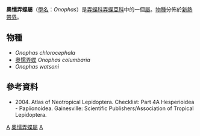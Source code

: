 {{NoteTA
|G1=Butterfly
}}
{{Automatic Taxobox
| taxon = Onophas
| authority = Godman, [1900]
| type_species = [[奧懦弄蝶|奧懦弄蝶]]<br />''Pamphila columbaria''
| type_species_authority = Herrich-Schäffer, 1870
| subdivision_ranks = [[物種|物種]]
| subdivision = 共3種，詳見正文。
| synonyms =
}}

'''奧懦弄蝶屬'''（[[學名|學名]]：''Onophas''）是[[弄蝶科|弄蝶科]][[弄蝶亞科|弄蝶亞科]]中的一個[[屬|屬]]。[[物種|物種]]分佈於[[新熱帶界|新熱帶界]]。

== 物種 ==
* ''Onophas chlorocephala''
* [[奧懦弄蝶|奧懦弄蝶]] ''Onophas columbaria''
* ''Onophas watsoni''

== 參考資料 ==
<references/>
* {{aut|Lamas G ed.}} 2004. Atlas of Neotropical Lepidoptera. Checklist: Part 4A Hesperioidea - Papiionoidea. Gainesville: Scientific Publishers/Association of Tropical Lepidoptera.

{{Commons category|Onophas}}
{{taxonbar}}
[[Category:_1900年描述的分类群|A]]
[[Category:奧懦弄蝶屬|]]
[[Category:紫弄蝶族|A]]
